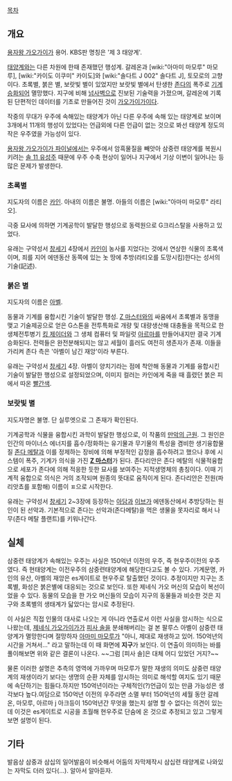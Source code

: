[[목차]]

== 개요 ==
[[용자왕 가오가이가]] 용어. KBS판 명칭은 '제 3 태양계'.

[[태양계]]와는 다른 차원에 한때 존재했던 행성계. 갈레온과 [wiki:"아마미 마모루" 마모루], [wiki:"카이도 이쿠미" 카이도]와 [wiki:"솔다트 J 002" 솔다트 J], 토모로의 고향이다. 초록별, 붉은 별, 보랏빛 별이 있었지만 보랏빛 별에서 탄생한 [[존다]]의 폭주로 [[기계승화]]되어 멸망했다. 지구에 비해 [[넘사벽]]으로 진보된 기술력을 가졌으며, 갈레온에 기록된 단편적인 데이터를 기초로 만들어진 것이 [[가오가이가]]이다.

작중의 무대가 우주에 속해있는 태양계가 아닌 다른 우주에 속해 있는 태양계로 보이며 3개에서 11개의 행성이 있었다는 언급외에 다른 언급이 없는 것으로 봐선 태양계 정도의 작은 우주였을 가능성이 있다. 

[[용자왕 가오가이가 파이널]]에서는 우주에서 암흑물질을 빼앗아 삼중련 태양계를 복원시키려는 [[솔 11 유성주]] 때문에 우주 수축 현상이 일어나 지구에서 기상 이변이 일어나는 등 많은 문제가 발생한다.

=== 초록별 ===
지도자의 이름은 [[카인]]. 아내의 이름은 불명. 아들의 이름은 [wiki:"아마미 마모루" 라티오].

극중 묘사에 의하면 기계공학이 발달한 행성으로 동력원으로 G크리스탈을 사용하고 있었다.

유래는 구약성서 [[창세기]] 4장에서 [[카인]]이 농사를 지었다는 것에서 연상한 식물의 초록색이며, 죄를 지어 에덴동산 동쪽에 있는 놋 땅에 추방(라티오를 도망시킴)한다는 성서의 기술(記述).

=== 붉은 별 ===
지도자의 이름은 [[아벨]]. 

동물과 기계를 융합시킨 기술이 발달한 행성. [[Z 마스터]]와의 싸움에서 초록별과 동맹을 맺고 기술제공으로 얻은 G스톤을 전투특화로 개량 및 대량생산해 대충돌을 목적으로 한 생체전투병기 [[킹 제이더]]와 그 생체 컴퓨터 및 파일럿 [[아르마]]를 만들어내지만 결국 기계승화된다. 전력들은 완전분해되지는 않고 세월이 흘러도 여전히 생존자가 존재. 이들을 가리켜 존다 측은 '아벨이 남긴 재앙'이라 부른다.

유래는 구약성서 [[창세기]] 4장. 아벨이 양치기라는 점에 착안해 동물과 기계를 융합시킨 기술이 발달한 행성으로 설정되었으며, 이미지 컬러는 카인에게 죽을 때 흘렸던 붉은 피에서 따온 [[빨간색]].

=== 보랏빛 별 ===
지도자명은 불명. 단 실루엣으로 그 존재가 확인된다.

기계공학과 식물을 융합시킨 과학이 발달한 행성으로, 이 작품의 [[만악의 근원]]. 그 원인은 인간의 마이너스 에너지를 흡수/정화하는 유기물과 무기물의 특성을 겸비한 생기융합물질 [[존다 메탈]]과 이를 정제하는 장비에 의해 부정적인 감정을 흡수하려고 했으나 후에 시스템이 폭주, 기계가 의식을 가진 '''[[Z 마스터]]'''가 된다. 존다리안은 존다 메탈의 식물적융합으로 세포가 존다에 의해 적응한 듯한 묘사를 보여주는 지적생명체의 총칭이다. 이때 기계적 융합으로 의식은 거의 조작되며 원종의 뜻대로 움직이게 된다. 존다리안은 전원(파리앗쵸를 포함해) 이름이 ㅍ으로 시작한다.

유래는 구약성서 [[창세기]] 2~3장에 등장하는 [[아담]]과 [[이브]]가 에덴동산에서 추방당하는 원인이 된 선악과. 기본적으로 존다는 선악과(존다메탈)을 먹은 생물을 못자리로 해서 나무(존다 메탈 플랜트)를 키워나간다.

== 실체 ==
삼중련 태양계가 속해있는 우주는 사실은 150억년 이전의 우주, 즉 현우주이전의 우주였다. 즉 현태양계는 이전우주의 삼중련태양계에 해당한다고도 볼 수 있다. 기계문명, 카인의 유산, 아벨의 재앙은 es게이트로 현우주로 탈출했던 것이다. 추정이지만 지구는 초록별, 화성은 붉은별에 대응되는 것으로 보인다. 또한 제네식 가오 머신의 모습이 복선이었을 수 있다. 동물의 모습을 한 가오 머신들의 모습이 지구의 동물들과 비슷한 것은 지구와 초록별의 생태계가 닯았다는 암시로 추정된다.

이 사실은 직접 인물의 대사로 나오는 게 아니라 연출로서 이런 사실을 암시하는 식으로 나왔는데, [[제네식 가오가이가]]가 [[피사 솔]]을 분쇄해버리는 걸 본 팔루스 아벨이 삼중련 태양계가 멸망한다며 절망하자 [[아마미 마모루]]가 "아니, 제대로 재생하고 있어. 150억년의 시간을 거쳐서..." 라고 말하는데 이 때 화면에 '''지구'''가 보인다. 이 연출이 의미하는 바를 풀이해보면 위와 같은 결론이 나온다. ~~그럼 [피사 솔]은 대체 어디 있었던 거지?~~

물론 이러한 설명은 추측의 영역에 가까우며 마모루가 말한 재생의 의미도 삼중련 태양계의 재생이라기 보다는 생명의 순환 자체를 암시하는 의미로 해석할 여지도 있기 때문에 속단하기는 힘들다.하지만 150억년이라는 구체적인(?)언급이 있는 만큼 가능성은 생각보다 높다.여담으로 150억년 이전의 우주라면 소멸 부터 150억년의 세월 동안 갈레온, 마모루, 아르마 j 아크등이 150억년간 무엇을 했는지 설명 할 수 없다는 의견이 있는데 이것은 es게이트로 시공을 초월해 현우주로 단숨에 온 것으로 추정되고 있고 그렇게 보면 설명이 된다. 

== 기타 ==
발음상 삼중과 삼십의 일어발음이 비슷해서 어둠의 자막제작시 삼십련 태양계로 나와있는 자막도 더러 있다(...). 알아서 알아듣자.
